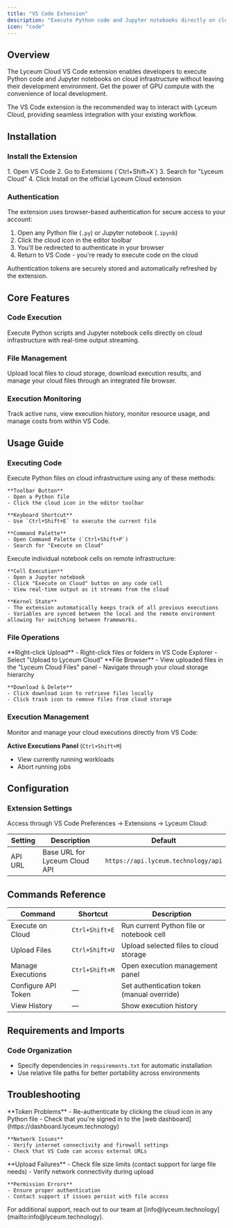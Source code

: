 ```yaml
---
title: "VS Code Extension"
description: "Execute Python code and Jupyter notebooks directly on cloud infrastructure from VS Code"
icon: "code"
---
```


## Overview

The Lyceum Cloud VS Code extension enables developers to execute Python code and Jupyter notebooks on cloud infrastructure without leaving their development environment. Get the power of GPU compute with the convenience of local development.

<Tip>
The VS Code extension is the recommended way to interact with Lyceum Cloud, providing seamless integration with your existing workflow.
</Tip>

## Installation

### Install the Extension

<AccordionGroup>
  <Accordion icon="download" title="Install from VS Code Marketplace">
    1. Open VS Code
    2. Go to Extensions (`Ctrl+Shift+X`)
    3. Search for "Lyceum Cloud"
    4. Click Install on the official Lyceum Cloud extension
  </Accordion>
</AccordionGroup>

### Authentication

The extension uses browser-based authentication for secure access to your account:

1. Open any Python file (`.py`) or Jupyter notebook (`.ipynb`)
2. Click the cloud icon in the editor toolbar
3. You'll be redirected to authenticate in your browser
4. Return to VS Code - you're ready to execute code on the cloud

<Note>
Authentication tokens are securely stored and automatically refreshed by the extension.
</Note>

## Core Features

### Code Execution
Execute Python scripts and Jupyter notebook cells directly on cloud infrastructure with real-time output streaming.

### File Management
Upload local files to cloud storage, download execution results, and manage your cloud files through an integrated file browser.

### Execution Monitoring
Track active runs, view execution history, monitor resource usage, and manage costs from within VS Code.

## Usage Guide

### Executing Code

<Tabs>
  <Tab title="Python Files" icon="python">
    Execute Python files on cloud infrastructure using any of these methods:

    **Toolbar Button**
    - Open a Python file
    - Click the cloud icon in the editor toolbar

    **Keyboard Shortcut**
    - Use `Ctrl+Shift+E` to execute the current file

    **Command Palette**
    - Open Command Palette (`Ctrl+Shift+P`)
    - Search for "Execute on Cloud"
  </Tab>
  
  <Tab title="Jupyter Notebooks" icon="book">
    Execute individual notebook cells on remote infrastructure:

    **Cell Execution**
    - Open a Jupyter notebook
    - Click "Execute on Cloud" button on any code cell
    - View real-time output as it streams from the cloud

    **Kernel State**
    - The extension automatically keeps track of all previous executions
    - Variables are synced between the local and the remote environment allowing for switching between frameworks.



  </Tab>
</Tabs>

### File Operations

<AccordionGroup>
  <Accordion icon="upload" title="Upload Files to Cloud">
    **Right-click Upload**
    - Right-click files or folders in VS Code Explorer
    - Select "Upload to Lyceum Cloud"
  </Accordion>

  <Accordion icon="folder" title="Manage Cloud Files">
    **File Browser**
    - View uploaded files in the "Lyceum Cloud Files" panel
    - Navigate through your cloud storage hierarchy

    **Download & Delete**
    - Click download icon to retrieve files locally
    - Click trash icon to remove files from cloud storage
  </Accordion>
</AccordionGroup>

### Execution Management

Monitor and manage your cloud executions directly from VS Code:

**Active Executions Panel** (`Ctrl+Shift+M`)
- View currently running workloads
- Abort running jobs

## Configuration

### Extension Settings

Access through VS Code Preferences → Extensions → Lyceum Cloud:

| Setting | Description | Default |
|---------|-------------|---------|
| API URL | Base URL for Lyceum Cloud API | `https://api.lyceum.technology/api` |


## Commands Reference

| Command | Shortcut | Description |
|---------|----------|-------------|
| Execute on Cloud | `Ctrl+Shift+E` | Run current Python file or notebook cell |
| Upload Files | `Ctrl+Shift+U` | Upload selected files to cloud storage |
| Manage Executions | `Ctrl+Shift+M` | Open execution management panel |
| Configure API Token | — | Set authentication token (manual override) |
| View History | — | Show execution history |

## Requirements and Imports

### Code Organization
- Specify dependencies in `requirements.txt` for automatic installation
- Use relative file paths for better portability across environments

## Troubleshooting

<AccordionGroup>
  <Accordion icon="key" title="Authentication Issues">
    **Token Problems**
    - Re-authenticate by clicking the cloud icon in any Python file
    - Check that you're signed in to the [web dashboard](https://dashboard.lyceum.technology)

    **Network Issues**
    - Verify internet connectivity and firewall settings
    - Check that VS Code can access external URLs
  </Accordion>


  <Accordion icon="folder-open" title="File Operation Issues">
    **Upload Failures**
    - Check file size limits (contact support for large file needs)
    - Verify network connectivity during upload

    **Permission Errors**
    - Ensure proper authentication
    - Contact support if issues persist with file access
  </Accordion>
</AccordionGroup>

<Card title="Need Help?" icon="life-ring">
  For additional support, reach out to our team at [info@lyceum.technology](mailto:info@lyceum.technology).
</Card>